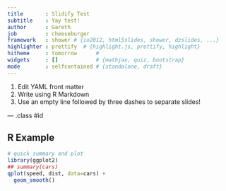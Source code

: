 ```yaml
---
title       : Slidify Test
subtitle    : Yay test!
author      : Gareth
job         : cheeseburger
framework   : shower # {io2012, html5slides, shower, dzslides, ...}
highlighter : prettify  # {highlight.js, prettify, highlight}
hitheme     : tomorrow      # 
widgets     : []            # {mathjax, quiz, bootstrap}
mode        : selfcontained # {standalone, draft}
---
```


1. Edit YAML front matter
2. Write using R Markdown
3. Use an empty line followed by three dashes to separate slides!

--- .class #id 

## R Example
```r
# quick summary and plot
library(ggplot2)
## summary(cars)
qplot(speed, dist, data=cars) +
  geom_smooth()
```





